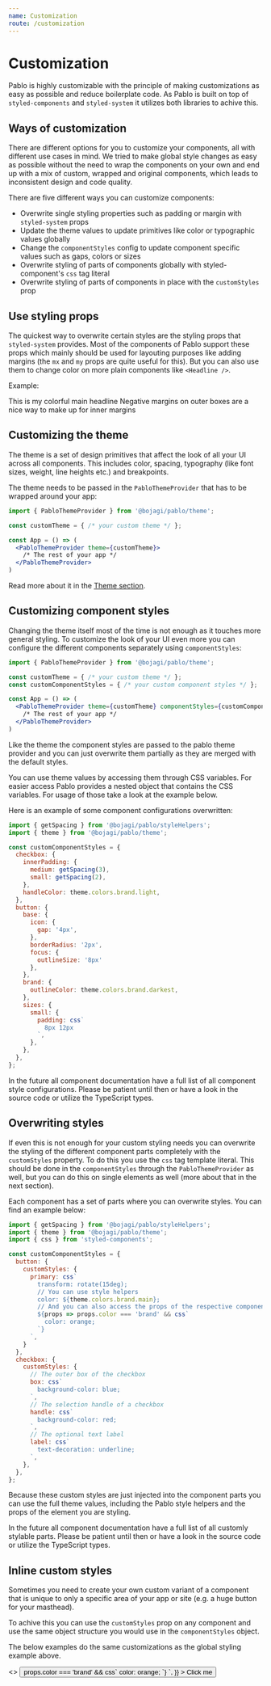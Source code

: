 ```yaml
---
name: Customization
route: /customization
---
```



# Customization

Pablo is highly customizable with the principle of making customizations as easy as possible and 
reduce boilerplate code. As Pablo is built on top of `styled-components` and `styled-system` it
utilizes both libraries to achive this.

## Ways of customization

There are different options for you to customize your components, all with different use cases
in mind. We tried to make global style changes as easy as possible without the need to wrap the
components on your own and end up with a mix of custom, wrapped and original components, which leads
to inconsistent design and code quality.

There are five different ways you can customize components:

* Overwrite single styling properties such as padding or margin with `styled-system` props
* Update the theme values to update primitives like color or typographic values globally
* Change the `componentStyles` config to update component specific values such as gaps, colors or sizes
* Overwrite styling of parts of components globally with styled-component's `css` tag literal
* Overwrite styling of parts of components in place with the `customStyles` prop

## Use styling props

The quickest way to overwrite certain styles are the styling props that `styled-system` provides.
Most of the components of Pablo support these props which mainly should be used for layouting purposes
like adding margins (the `mx` and `my` props are quite useful for this). But you can also use
them to change color on more plain components like `<Headline />`. 

Example:

<Playground>
  <Headline mb={9} textColor="brand.main">This is my colorful main headline</Headline>
  <Paragraph>Negative margins on outer boxes are a nice way to make up for inner margins</Paragraph>
  <Box display="flex" mx={-2}>
    <Avatar mx={2} src="https://bojagi.io/static/jm-a00804c651028a5a7aef34fc7718af46.jpg" />
    <Avatar mx={2} src="https://bojagi.io/static/sm-645d391052b195f495445a27f34c283e.jpg" />
    <Avatar mx={2} src="https://bojagi.io/static/sj-8caf8cfb656b71464fe1b15c9f6f44fd.jpg" />
  </Box>
</Playground>

## Customizing the theme

The theme is a set of design primitives that affect the look of all your UI across all components.
This includes color, spacing, typography (like font sizes, weight, line heights etc.) and breakpoints.

The theme needs to be passed in the `PabloThemeProvider` that has to be wrapped around your app:

```jsx
import { PabloThemeProvider } from '@bojagi/pablo/theme';

const customTheme = { /* your custom theme */ };

const App = () => (
  <PabloThemeProvider theme={customTheme}>
    /* The rest of your app */
  </PabloThemeProvider>
)
```

Read more about it in the [Theme section](/theme).

## Customizing component styles 

Changing the theme itself most of the time is not enough as it touches more general styling. To
customize the look of your UI even more you can configure the different components separately using
`componentStyles`:

```jsx
import { PabloThemeProvider } from '@bojagi/pablo/theme';

const customTheme = { /* your custom theme */ };
const customComponentStyles = { /* your custom component styles */ };

const App = () => (
  <PabloThemeProvider theme={customTheme} componentStyles={customComponentStyles}>
    /* The rest of your app */
  </PabloThemeProvider>
)
```

Like the theme the component styles are passed to the pablo theme provider and you can just overwrite
them partially as they are merged with the default styles.

You can use theme values by accessing them through CSS variables. For easier access Pablo provides a nested object 
that contains the CSS variables. For usage of those take a look at the example below.

Here is an example of some component configurations overwritten:

```js
import { getSpacing } from '@bojagi/pablo/styleHelpers';
import { theme } from '@bojagi/pablo/theme';

const customComponentStyles = { 
  checkbox: {
    innerPadding: {
      medium: getSpacing(3),
      small: getSpacing(2),
    },
    handleColor: theme.colors.brand.light,
  },
  button: {
    base: {
      icon: {
        gap: '4px',
      },
      borderRadius: '2px',
      focus: {
        outlineSize: '8px'
      },
    },
    brand: {
      outlineColor: theme.colors.brand.darkest,
    },
    sizes: {
      small: {
        padding: css`
          8px 12px
        `,
      },
    },
  },
};
```

In the future all component documentation have a full list of all component style configurations.
Please be patient until then or have a look in the source code or utilize the TypeScript types.

## Overwriting styles 

If even this is not enough for your custom styling needs you can overwrite the styling of
the different component parts completely with the `customStyles` property. To do this you use the 
`css` tag template literal. This should be done in the `componentStyles` through the
`PabloThemeProvider` as well, but you can do this on single elements as well (more about that in the next section).

Each component has a set of parts where you can overwrite styles. You can find an example below:

```js
import { getSpacing } from '@bojagi/pablo/styleHelpers';
import { theme } from '@bojagi/pablo/theme';
import { css } from 'styled-components';

const customComponentStyles = { 
  button: {
    customStyles: {
      primary: css`
        transform: rotate(15deg);
        // You can use style helpers
        color: ${theme.colors.brand.main};
        // And you can also access the props of the respective component parts
        ${props => props.color === 'brand' && css`
          color: orange;
        `}
      `,
    }
  },
  checkbox: {
    customStyles: {
      // The outer box of the checkbox
      box: css`
        background-color: blue;
      `,
      // The selection handle of a checkbox
      handle: css`
        background-color: red;
      `,
      // The optional text label
      label: css`
        text-decoration: underline;
      `,
    },
  },
};
```

Because these custom styles are just injected into the component parts you can use the full
theme values, including the Pablo style helpers and the props of the element you are styling.

In the future all component documentation have a full list of all customly stylable parts.
Please be patient until then or have a look in the source code or utilize the TypeScript types.

## Inline custom styles

Sometimes you need to create your own custom variant of a component that is unique to only a specific
area of your app or site (e.g. a huge button for your masthead).

To achive this you can use the `customStyles` prop on any component and use the same object structure
you would use in the `componentStyles` object.

The below examples do the same customizations as the global styling example above.

<Playground>
  <>
    <Checkbox
      checked
      customStyles={{
        // The outer box of the checkbox
        box: css`
          background-color: blue;
        `,
        // The selection handle of a checkbox
        handle: css`
          background-color: red;
        `,
        // The optional text label
        label: css`
          text-decoration: underline;
        `,
      }}
      label="Pizza"
    />
    <Button
      mt={6}
      customStyles={{
        primary: css`
          transform: rotate(15deg);
          // You can use style helpers
          color: ${theme.colors.brand.main};
          // And you can also access the props of the respective component parts
          ${props => props.color === 'brand' && css`
            color: orange;
          `}
        `,
      }}
    >
      Click me
    </Button>
  </>
</Playground>

